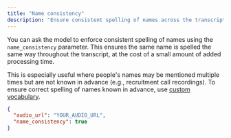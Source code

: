 ```yaml
---
title: "Name consistency"
description: "Ensure consistent spelling of names across the transcript"
---
```


You can ask the model to enforce consistent spelling of names using the `name_consistency` parameter. This ensures the same name is spelled the same way throughout the transcript, at the cost of a small amount of added processing time.

This is especially useful where people's names may be mentioned multiple times but are not known in advance (e.g., recruitment call recordings).
To ensure correct spelling of names known in advance, use [custom vocabulary](/chapters/pre-recorded-stt/features/custom-vocabulary).

```json request data
{
  "audio_url": "YOUR_AUDIO_URL",
  "name_consistency": true
}
```


